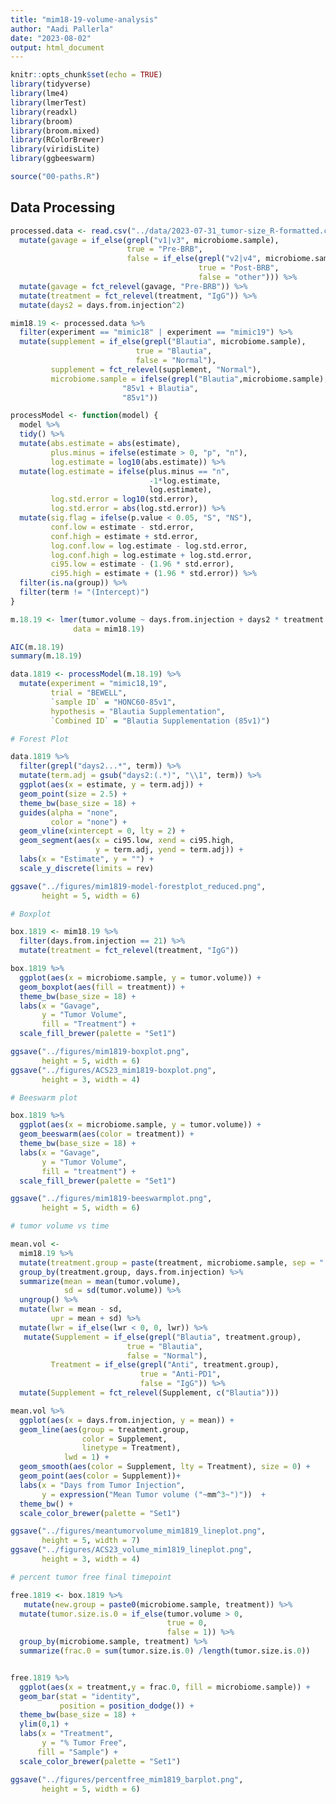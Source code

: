 ```yaml
---
title: "mim18-19-volume-analysis"
author: "Aadi Pallerla"
date: "2023-08-02"
output: html_document
---
```


```r
knitr::opts_chunk$set(echo = TRUE)
library(tidyverse)
library(lme4)
library(lmerTest)
library(readxl)
library(broom)
library(broom.mixed)
library(RColorBrewer)
library(viridisLite)
library(ggbeeswarm)

source("00-paths.R")
```

## Data Processing
```r
processed.data <- read.csv("../data/2023-07-31_tumor-size_R-formatted.csv") %>%
  mutate(gavage = if_else(grepl("v1|v3", microbiome.sample),
                          true = "Pre-BRB",
                          false = if_else(grepl("v2|v4", microbiome.sample),
                                          true = "Post-BRB",
                                          false = "other"))) %>%
  mutate(gavage = fct_relevel(gavage, "Pre-BRB")) %>%
  mutate(treatment = fct_relevel(treatment, "IgG")) %>%
  mutate(days2 = days.from.injection^2) 

mim18.19 <- processed.data %>%
  filter(experiment == "mimic18" | experiment == "mimic19") %>% 
  mutate(supplement = if_else(grepl("Blautia", microbiome.sample),
                            true = "Blautia",
                            false = "Normal"),
         supplement = fct_relevel(supplement, "Normal"),
         microbiome.sample = ifelse(grepl("Blautia",microbiome.sample),
                         "85v1 + Blautia",
                         "85v1"))

```

```r
processModel <- function(model) {
  model %>%
  tidy() %>%
  mutate(abs.estimate = abs(estimate),
         plus.minus = ifelse(estimate > 0, "p", "n"),
         log.estimate = log10(abs.estimate)) %>%
  mutate(log.estimate = ifelse(plus.minus == "n", 
                               -1*log.estimate, 
                               log.estimate),
         log.std.error = log10(std.error),
         log.std.error = abs(log.std.error)) %>%
  mutate(sig.flag = ifelse(p.value < 0.05, "S", "NS"),
         conf.low = estimate - std.error,
         conf.high = estimate + std.error,
         log.conf.low = log.estimate - log.std.error,
         log.conf.high = log.estimate + log.std.error,
         ci95.low = estimate - (1.96 * std.error),
         ci95.high = estimate + (1.96 * std.error)) %>% 
  filter(is.na(group)) %>%
  filter(term != "(Intercept)")
}
```

```r

m.18.19 <- lmer(tumor.volume ~ days.from.injection + days2 * treatment * supplement + (1|unique.mouse.id) + experiment,
              data = mim18.19)

AIC(m.18.19)
summary(m.18.19)

data.1819 <- processModel(m.18.19) %>%
  mutate(experiment = "mimic18,19",
         trial = "BEWELL",
         `sample ID` = "HONC60-85v1",
         hypothesis = "Blautia Supplementation",
         `Combined ID` = "Blautia Supplementation (85v1)")

```

```r

# Forest Plot

data.1819 %>%
  filter(grepl("days2...*", term)) %>%
  mutate(term.adj = gsub("days2:(.*)", "\\1", term)) %>%
  ggplot(aes(x = estimate, y = term.adj)) +
  geom_point(size = 2.5) +
  theme_bw(base_size = 18) + 
  guides(alpha = "none",
         color = "none") +
  geom_vline(xintercept = 0, lty = 2) +
  geom_segment(aes(x = ci95.low, xend = ci95.high, 
                   y = term.adj, yend = term.adj)) +
  labs(x = "Estimate", y = "") +
  scale_y_discrete(limits = rev)

ggsave("../figures/mim1819-model-forestplot_reduced.png",
       height = 5, width = 6)

```

```r

# Boxplot

box.1819 <- mim18.19 %>%
  filter(days.from.injection == 21) %>%
  mutate(treatment = fct_relevel(treatment, "IgG")) 

box.1819 %>%
  ggplot(aes(x = microbiome.sample, y = tumor.volume)) +
  geom_boxplot(aes(fill = treatment)) +
  theme_bw(base_size = 18) +
  labs(x = "Gavage",
       y = "Tumor Volume",
       fill = "Treatment") +
  scale_fill_brewer(palette = "Set1")

ggsave("../figures/mim1819-boxplot.png",
       height = 5, width = 6)
ggsave("../figures/ACS23_mim1819-boxplot.png",
       height = 3, width = 4)
```

```r

# Beeswarm plot

box.1819 %>%
  ggplot(aes(x = microbiome.sample, y = tumor.volume)) +
  geom_beeswarm(aes(color = treatment)) +
  theme_bw(base_size = 18) +
  labs(x = "Gavage",
       y = "Tumor Volume",
       fill = "treatment") +
  scale_fill_brewer(palette = "Set1")

ggsave("../figures/mim1819-beeswarmplot.png",
       height = 5, width = 6)

```

```r

# tumor volume vs time

mean.vol <-
  mim18.19 %>%
  mutate(treatment.group = paste(treatment, microbiome.sample, sep = " x ")) %>%
  group_by(treatment.group, days.from.injection) %>%
  summarize(mean = mean(tumor.volume),
            sd = sd(tumor.volume)) %>%
  ungroup() %>%
  mutate(lwr = mean - sd,
         upr = mean + sd) %>%
  mutate(lwr = if_else(lwr < 0, 0, lwr)) %>%
   mutate(Supplement = if_else(grepl("Blautia", treatment.group),
                          true = "Blautia",
                          false = "Normal"),
         Treatment = if_else(grepl("Anti", treatment.group),
                             true = "Anti-PD1",
                             false = "IgG")) %>%
  mutate(Supplement = fct_relevel(Supplement, c("Blautia")))

mean.vol %>%
  ggplot(aes(x = days.from.injection, y = mean)) +
  geom_line(aes(group = treatment.group,
                color = Supplement,
                linetype = Treatment), 
            lwd = 1) + 
  geom_smooth(aes(color = Supplement, lty = Treatment), size = 0) + 
  geom_point(aes(color = Supplement))+
  labs(x = "Days from Tumor Injection", 
       y = expression("Mean Tumor volume ("~mm^3~")"))  +
  theme_bw() +
  scale_color_brewer(palette = "Set1") 

ggsave("../figures/meantumorvolume_mim1819_lineplot.png", 
       height = 5, width = 7)
ggsave("../figures/ACS23_volume_mim1819_lineplot.png", 
       height = 3, width = 4)

```

```r

# percent tumor free final timepoint

free.1819 <- box.1819 %>%
   mutate(new.group = paste0(microbiome.sample, treatment)) %>%
  mutate(tumor.size.is.0 = if_else(tumor.volume > 0, 
                                   true = 0, 
                                   false = 1)) %>%
  group_by(microbiome.sample, treatment) %>%
  summarize(frac.0 = sum(tumor.size.is.0) /length(tumor.size.is.0))


free.1819 %>%
  ggplot(aes(x = treatment,y = frac.0, fill = microbiome.sample)) +
  geom_bar(stat = "identity",
           position = position_dodge()) +
  theme_bw(base_size = 18) +
  ylim(0,1) +
  labs(x = "Treatment",
       y = "% Tumor Free",
      fill = "Sample") +
  scale_color_brewer(palette = "Set1")

ggsave("../figures/percentfree_mim1819_barplot.png", 
       height = 5, width = 6)

```


